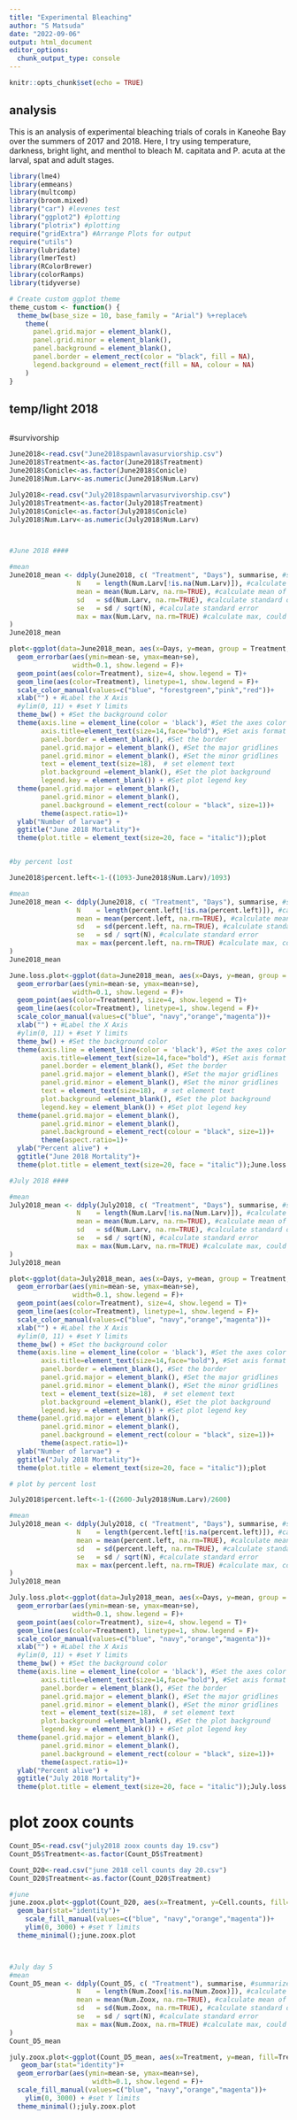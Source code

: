 ```yaml
---
title: "Experimental Bleaching"
author: "S Matsuda"
date: "2022-09-06"
output: html_document
editor_options: 
  chunk_output_type: console
---
```


```r
knitr::opts_chunk$set(echo = TRUE)
```

## analysis

This is an analysis of experimental bleaching trials of corals in Kaneohe Bay over the summers of 2017 and 2018. Here, I try using temperature, darkness, bright light, and menthol to bleach M. capitata and P. acuta at the larval, spat and adult stages. 

```r
library(lme4)
library(emmeans)
library(multcomp)
library(broom.mixed)
library("car") #levenes test
library("ggplot2") #plotting
library("plotrix") #plotting
require("gridExtra") #Arrange Plots for output
require("utils")
library(lubridate)
library(lmerTest)
library(RColorBrewer)
library(colorRamps)
library(tidyverse)

# Create custom ggplot theme
theme_custom <- function() {
  theme_bw(base_size = 10, base_family = "Arial") %+replace%
    theme(
      panel.grid.major = element_blank(), 
      panel.grid.minor = element_blank(), 
      panel.background = element_blank(),
      panel.border = element_rect(color = "black", fill = NA),
      legend.background = element_rect(fill = NA, colour = NA)
    )
}
```

## temp/light 2018

```r




```

#survivorship
```r

June2018<-read.csv("June2018spawnlavasurviorship.csv")
June2018$Treatment<-as.factor(June2018$Treatment)
June2018$Conicle<-as.factor(June2018$Conicle)
June2018$Num.Larv<-as.numeric(June2018$Num.Larv)

July2018<-read.csv("July2018spawnlarvasurvivorship.csv")
July2018$Treatment<-as.factor(July2018$Treatment)
July2018$Conicle<-as.factor(July2018$Conicle)
July2018$Num.Larv<-as.numeric(July2018$Num.Larv)



#June 2018 ####

#mean
June2018_mean <- ddply(June2018, c( "Treatment", "Days"), summarise, #summarize cell counts
                 N    = length(Num.Larv[!is.na(Num.Larv)]), #calculate the length of the data frame, excluding NA’s *this part is important*
                 mean = mean(Num.Larv, na.rm=TRUE), #calculate mean of response variable, removing NA's
                 sd   = sd(Num.Larv, na.rm=TRUE), #calculate standard deviation
                 se   = sd / sqrt(N), #calculate standard error
                 max = max(Num.Larv, na.rm=TRUE) #calculate max, could also calculate min () if desired
)
June2018_mean

plot<-ggplot(data=June2018_mean, aes(x=Days, y=mean, group = Treatment, color=Treatment)) +
  geom_errorbar(aes(ymin=mean-se, ymax=mean+se),
                width=0.1, show.legend = F)+
  geom_point(aes(color=Treatment), size=4, show.legend = T)+
  geom_line(aes(color=Treatment), linetype=1, show.legend = F)+
  scale_color_manual(values=c("blue", "forestgreen","pink","red"))+
  xlab("") + #Label the X Axis
  #ylim(0, 11) + #set Y limits
  theme_bw() + #Set the background color
  theme(axis.line = element_line(color = 'black'), #Set the axes color
        axis.title=element_text(size=14,face="bold"), #Set axis format
        panel.border = element_blank(), #Set the border
        panel.grid.major = element_blank(), #Set the major gridlines
        panel.grid.minor = element_blank(), #Set the minor gridlines
        text = element_text(size=18),  # set element text
        plot.background =element_blank(), #Set the plot background
        legend.key = element_blank()) + #Set plot legend key
  theme(panel.grid.major = element_blank(), 
        panel.grid.minor = element_blank(),
        panel.background = element_rect(colour = "black", size=1))+
        theme(aspect.ratio=1)+
  ylab("Number of larvae") +
  ggtitle("June 2018 Mortality")+
  theme(plot.title = element_text(size=20, face = "italic"));plot


#by percent lost

June2018$percent.left<-1-((1093-June2018$Num.Larv)/1093)

#mean
June2018_mean <- ddply(June2018, c( "Treatment", "Days"), summarise, #summarize cell counts
                 N    = length(percent.left[!is.na(percent.left)]), #calculate the length of the data frame, excluding NA’s *this part is important*
                 mean = mean(percent.left, na.rm=TRUE), #calculate mean of response variable, removing NA's
                 sd   = sd(percent.left, na.rm=TRUE), #calculate standard deviation
                 se   = sd / sqrt(N), #calculate standard error
                 max = max(percent.left, na.rm=TRUE) #calculate max, could also calculate min () if desired
)
June2018_mean

June.loss.plot<-ggplot(data=June2018_mean, aes(x=Days, y=mean, group = Treatment, color=Treatment)) +
  geom_errorbar(aes(ymin=mean-se, ymax=mean+se),
                width=0.1, show.legend = F)+
  geom_point(aes(color=Treatment), size=4, show.legend = T)+
  geom_line(aes(color=Treatment), linetype=1, show.legend = F)+
  scale_color_manual(values=c("blue", "navy","orange","magenta"))+
  xlab("") + #Label the X Axis
  #ylim(0, 11) + #set Y limits
  theme_bw() + #Set the background color
  theme(axis.line = element_line(color = 'black'), #Set the axes color
        axis.title=element_text(size=14,face="bold"), #Set axis format
        panel.border = element_blank(), #Set the border
        panel.grid.major = element_blank(), #Set the major gridlines
        panel.grid.minor = element_blank(), #Set the minor gridlines
        text = element_text(size=18),  # set element text
        plot.background =element_blank(), #Set the plot background
        legend.key = element_blank()) + #Set plot legend key
  theme(panel.grid.major = element_blank(), 
        panel.grid.minor = element_blank(),
        panel.background = element_rect(colour = "black", size=1))+
        theme(aspect.ratio=1)+
  ylab("Percent alive") +
  ggtitle("June 2018 Mortality")+
  theme(plot.title = element_text(size=20, face = "italic"));June.loss.plot

#July 2018 ####

#mean
July2018_mean <- ddply(July2018, c( "Treatment", "Days"), summarise, #summarize cell counts
                 N    = length(Num.Larv[!is.na(Num.Larv)]), #calculate the length of the data frame, excluding NA’s *this part is important*
                 mean = mean(Num.Larv, na.rm=TRUE), #calculate mean of response variable, removing NA's
                 sd   = sd(Num.Larv, na.rm=TRUE), #calculate standard deviation
                 se   = sd / sqrt(N), #calculate standard error
                 max = max(Num.Larv, na.rm=TRUE) #calculate max, could also calculate min () if desired
)
July2018_mean

plot<-ggplot(data=July2018_mean, aes(x=Days, y=mean, group = Treatment, color=Treatment)) +
  geom_errorbar(aes(ymin=mean-se, ymax=mean+se),
                width=0.1, show.legend = F)+
  geom_point(aes(color=Treatment), size=4, show.legend = T)+
  geom_line(aes(color=Treatment), linetype=1, show.legend = F)+
  scale_color_manual(values=c("blue", "navy","orange","magenta"))+
  xlab("") + #Label the X Axis
  #ylim(0, 11) + #set Y limits
  theme_bw() + #Set the background color
  theme(axis.line = element_line(color = 'black'), #Set the axes color
        axis.title=element_text(size=14,face="bold"), #Set axis format
        panel.border = element_blank(), #Set the border
        panel.grid.major = element_blank(), #Set the major gridlines
        panel.grid.minor = element_blank(), #Set the minor gridlines
        text = element_text(size=18),  # set element text
        plot.background =element_blank(), #Set the plot background
        legend.key = element_blank()) + #Set plot legend key
  theme(panel.grid.major = element_blank(), 
        panel.grid.minor = element_blank(),
        panel.background = element_rect(colour = "black", size=1))+
        theme(aspect.ratio=1)+
  ylab("Number of larvae") +
  ggtitle("July 2018 Mortality")+
  theme(plot.title = element_text(size=20, face = "italic"));plot

# plot by percent lost

July2018$percent.left<-1-((2600-July2018$Num.Larv)/2600)

#mean
July2018_mean <- ddply(July2018, c( "Treatment", "Days"), summarise, #summarize cell counts
                 N    = length(percent.left[!is.na(percent.left)]), #calculate the length of the data frame, excluding NA’s *this part is important*
                 mean = mean(percent.left, na.rm=TRUE), #calculate mean of response variable, removing NA's
                 sd   = sd(percent.left, na.rm=TRUE), #calculate standard deviation
                 se   = sd / sqrt(N), #calculate standard error
                 max = max(percent.left, na.rm=TRUE) #calculate max, could also calculate min () if desired
)
July2018_mean

July.loss.plot<-ggplot(data=July2018_mean, aes(x=Days, y=mean, group = Treatment, color=Treatment)) +
  geom_errorbar(aes(ymin=mean-se, ymax=mean+se),
                width=0.1, show.legend = F)+
  geom_point(aes(color=Treatment), size=4, show.legend = T)+
  geom_line(aes(color=Treatment), linetype=1, show.legend = F)+
  scale_color_manual(values=c("blue", "navy","orange","magenta"))+
  xlab("") + #Label the X Axis
  #ylim(0, 11) + #set Y limits
  theme_bw() + #Set the background color
  theme(axis.line = element_line(color = 'black'), #Set the axes color
        axis.title=element_text(size=14,face="bold"), #Set axis format
        panel.border = element_blank(), #Set the border
        panel.grid.major = element_blank(), #Set the major gridlines
        panel.grid.minor = element_blank(), #Set the minor gridlines
        text = element_text(size=18),  # set element text
        plot.background =element_blank(), #Set the plot background
        legend.key = element_blank()) + #Set plot legend key
  theme(panel.grid.major = element_blank(), 
        panel.grid.minor = element_blank(),
        panel.background = element_rect(colour = "black", size=1))+
        theme(aspect.ratio=1)+
  ylab("Percent alive") +
  ggtitle("July 2018 Mortality")+
  theme(plot.title = element_text(size=20, face = "italic"));July.loss.plot
```

# plot zoox counts
```r

Count_D5<-read.csv("july2018 zoox counts day 19.csv")
Count_D5$Treatment<-as.factor(Count_D5$Treatment)

Count_D20<-read.csv("june 2018 cell counts day 20.csv")
Count_D20$Treatment<-as.factor(Count_D20$Treatment)

#june
june.zoox.plot<-ggplot(Count_D20, aes(x=Treatment, y=Cell.counts, fill=Treatment)) +
  geom_bar(stat="identity")+
    scale_fill_manual(values=c("blue", "navy","orange","magenta"))+
    ylim(0, 3000) + #set Y limits
  theme_minimal();june.zoox.plot



#July day 5
#mean
Count_D5_mean <- ddply(Count_D5, c( "Treatment"), summarise, #summarize cell counts
                 N    = length(Num.Zoox[!is.na(Num.Zoox)]), #calculate the length of the data frame, excluding NA’s *this part is important*
                 mean = mean(Num.Zoox, na.rm=TRUE), #calculate mean of response variable, removing NA's
                 sd   = sd(Num.Zoox, na.rm=TRUE), #calculate standard deviation
                 se   = sd / sqrt(N), #calculate standard error
                 max = max(Num.Zoox, na.rm=TRUE) #calculate max, could also calculate min () if desired
)
Count_D5_mean

july.zoox.plot<-ggplot(Count_D5_mean, aes(x=Treatment, y=mean, fill=Treatment)) +
   geom_bar(stat="identity")+
  geom_errorbar(aes(ymin=mean-se, ymax=mean+se),
                     width=0.1, show.legend = F)+
  scale_fill_manual(values=c("blue", "navy","orange","magenta"))+
    ylim(0, 3000) + #set Y limits
  theme_minimal();july.zoox.plot
```

